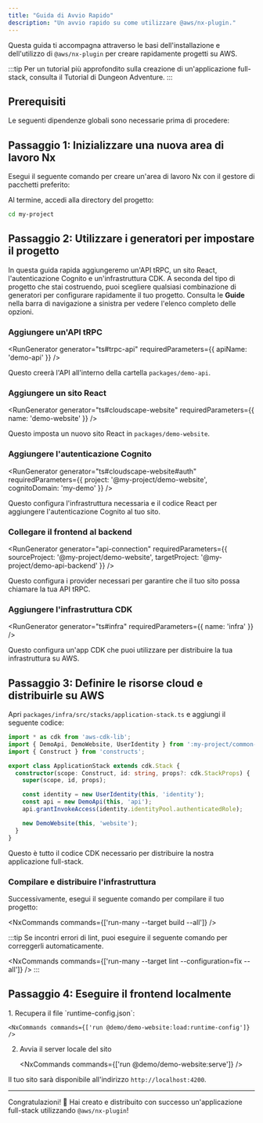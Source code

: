 ```yaml
---
title: "Guida di Avvio Rapido"
description: "Un avvio rapido su come utilizzare @aws/nx-plugin."
---
```





Questa guida ti accompagna attraverso le basi dell'installazione e dell'utilizzo di `@aws/nx-plugin` per creare rapidamente progetti su AWS.

:::tip
Per un tutorial più approfondito sulla creazione di un'applicazione full-stack, consulta il <Link path="get_started/tutorials/dungeon-game/overview">Tutorial di Dungeon Adventure</Link>.
:::

## Prerequisiti

Le seguenti dipendenze globali sono necessarie prima di procedere:

<Snippet name="prerequisites" />

## Passaggio 1: Inizializzare una nuova area di lavoro Nx

Esegui il seguente comando per creare un'area di lavoro Nx con il gestore di pacchetti preferito:

<CreateNxWorkspaceCommand workspace="my-project" />

Al termine, accedi alla directory del progetto:

```sh
cd my-project
```

## Passaggio 2: Utilizzare i generatori per impostare il progetto

In questa guida rapida aggiungeremo un'API tRPC, un sito React, l'autenticazione Cognito e un'infrastruttura CDK. A seconda del tipo di progetto che stai costruendo, puoi scegliere qualsiasi combinazione di generatori per configurare rapidamente il tuo progetto. Consulta le __Guide__ nella barra di navigazione a sinistra per vedere l'elenco completo delle opzioni.

### Aggiungere un'API tRPC

<RunGenerator generator="ts#trpc-api" requiredParameters={{ apiName: 'demo-api' }} />

Questo creerà l'API all'interno della cartella `packages/demo-api`.

### Aggiungere un sito React

<RunGenerator generator="ts#cloudscape-website" requiredParameters={{ name: 'demo-website' }} />

Questo imposta un nuovo sito React in `packages/demo-website`.

### Aggiungere l'autenticazione Cognito

<RunGenerator generator="ts#cloudscape-website#auth" requiredParameters={{ project: '@my-project/demo-website', cognitoDomain: 'my-demo' }} />

Questo configura l'infrastruttura necessaria e il codice React per aggiungere l'autenticazione Cognito al tuo sito.

### Collegare il frontend al backend

<RunGenerator generator="api-connection" requiredParameters={{ sourceProject: '@my-project/demo-website', targetProject: '@my-project/demo-api-backend' }} />

Questo configura i provider necessari per garantire che il tuo sito possa chiamare la tua API tRPC.

### Aggiungere l'infrastruttura CDK

<RunGenerator generator="ts#infra" requiredParameters={{ name: 'infra' }} />

Questo configura un'app CDK che puoi utilizzare per distribuire la tua infrastruttura su AWS.

## Passaggio 3: Definire le risorse cloud e distribuirle su AWS

Apri `packages/infra/src/stacks/application-stack.ts` e aggiungi il seguente codice:

```typescript
import * as cdk from 'aws-cdk-lib';
import { DemoApi, DemoWebsite, UserIdentity } from ':my-project/common-constructs';
import { Construct } from 'constructs';

export class ApplicationStack extends cdk.Stack {
  constructor(scope: Construct, id: string, props?: cdk.StackProps) {
    super(scope, id, props);

    const identity = new UserIdentity(this, 'identity');
    const api = new DemoApi(this, 'api');
    api.grantInvokeAccess(identity.identityPool.authenticatedRole);

    new DemoWebsite(this, 'website');
  }
}
```

Questo è tutto il codice CDK necessario per distribuire la nostra applicazione full-stack.

### Compilare e distribuire l'infrastruttura

Successivamente, esegui il seguente comando per compilare il tuo progetto:

<NxCommands commands={['run-many --target build --all']} />

:::tip
Se incontri errori di lint, puoi eseguire il seguente comando per correggerli automaticamente.

<NxCommands commands={['run-many --target lint --configuration=fix --all']} />
:::

## Passaggio 4: Eseguire il frontend localmente

<Steps>
1. Recupera il file `runtime-config.json`:

    <NxCommands commands={['run @demo/demo-website:load:runtime-config']} />

2. Avvia il server locale del sito

    <NxCommands commands={['run @demo/demo-website:serve']} />
</Steps>

Il tuo sito sarà disponibile all'indirizzo `http://localhost:4200`.

---

Congratulazioni! 🎉 Hai creato e distribuito con successo un'applicazione full-stack utilizzando `@aws/nx-plugin`!